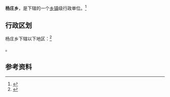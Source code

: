 {{中国乡级行政区|41/17/21/209/000}}

'''杨庄乡'''，是{{PRC admin/fullname|41/17/21/209/000|3}}下辖的一个[[乡镇|乡镇]]级行政单位。<ref>{{PRC admin/ref sgc|{{PRC admin/parent|41/17/21/209/000}}}}</ref>

== 行政区划 ==

杨庄乡下辖以下地区：<ref>{{PRC admin/ref sgc|41/17/21/209/000}}</ref>

{{PRC admin/children|41/17/21/209/000}}。

== 参考资料 ==

{{reflist}}

{{行政区划小作品}}
{{PRC admin/navcat|41/17/21/209/000}}
